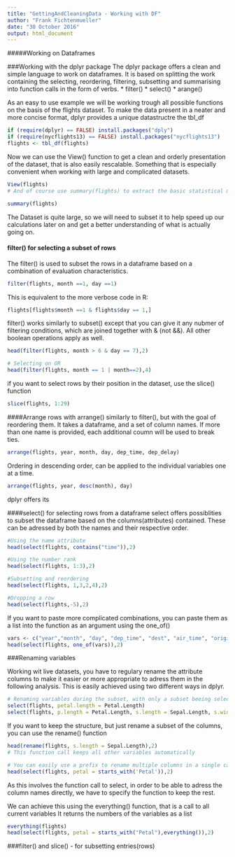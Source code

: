 ```yaml
---
title: "GettingAndCleaningData - Working with DF"
author: "Frank Fichtenmueller"
date: "30 October 2016"
output: html_document
---
```

#####Working on Dataframes

###Working with the dplyr package
The dplyr package offers a clean and simple language to work on dataframes. It is based on splitting the work containing the selecting, reordering, filtering, subsetting and summarising into function calls in the form of verbs. 
* filter()
* select()
* arange()

As an easy to use example we will be working trough all possible functions on the basis of the flights dataset.
To make the data present in a neater and more concise format, dplyr provides a unique datastructre the tbl_df
```r
if (require(dplyr) == FALSE) install.packages("dply")
if (require(nycflights13) == FALSE) install.packages("nycflights13")
flights <- tbl_df(flights)
```
Now we can use the View() function to get a clean and orderly presentation of the dataset, that is also easily rescalable. Something
that is especially convenient when working with large and complicated datasets.
```r
View(flights)
# And of course use summary(flights) to extract the basic statistical measurements. 

summary(flights)
```
The Dataset is quite large, so we will need to subset it to help speed up our calculations later on and get a better understanding of what is actually going on. 

#### filter() for selecting a subset of rows

The filter() is used to subset the rows in a dataframe based on a combination of evaluation characteristics. 

```r
filter(flights, month ==1, day ==1)
```
This is equivalent to the more verbose code in R:
```r
flights[flights$month ==1 & flights$day == 1,]
```
filter() works similarly to subset() except that you can give it any nubmer of filtering conditions, which are joined together with & (not &&). All other boolean operations apply as well. 

```r
head(filter(flights, month > 6 & day == 7),2)

# Selecting on OR
head(filter(flights, month == 1 | month==2),4)

```
if you want to select rows by their position in the dataset, use the slice() function
```r
slice(flights, 1:29)
```

####Arrange rows with arrange()
similarly to filter(), but with the goal of reordering them. It takes a dataframe, and a set of column names. If more than one name is provided, each additional coumn will be used to break ties.

```r
arrange(flights, year, month, day, dep_time, dep_delay)
```
Ordering in descending order, can be applied to the individual variables one at a time. 
```r
arrange(flights, year, desc(month), day)
```


dplyr offers its


####select() for selecting rows from a dataframe
select offers possiblities to subset the dataframe based on the columns(attributes) contained. 
These can be adressed by both the names and their respective order. 
```r
#Using the name attribute
head(select(flights, contains("time")),2)

#Using the number rank
head(select(flights, 1:3),2)

#Subsetting and reordering
head(select(flights, 1,3,2,4),2)

#Dropping a row
head(select(flights,-5),2)

```
If you want to paste more complicated combinations, you can paste them as a list into the 
function as an argument using the one_of()

```r
vars <- c("year","month", "day", "dep_time", "dest", "air_time", "origin", "distance")
head(select(flights, one_of(vars)),2)
```

###Renaming variables

Working wit live datasets, you have to regulary rename the attribute columns to make it easier or more appropriate to adress them in the following analysis. This is easily achieved using two different ways in dplyr.

```r
# Renaming variables during the subset, with only a subset beeing selected
select(flights, petal.length = Petal.Length)
select(flights, p.length = Petal.Length, s.length = Sepal.Length, s.width = Sepal.Width)
```
If you want to keep the structure, but just rename a subset of the columns, you can use the rename() function
```r
head(rename(flights, s.length = Sepal.Length),2)
# This function call keeps all other variables automatically

# You can easily use a prefix to rename multiple columns in a single call
head(select(flights, petal = starts_with('Petal')),2)

```
As this involves the function call to select, in order to be able to adress the column names directly, we have to 
specify the function to keep the rest.

We can achieve this using the everything() function, that is a call to all current variables
It returns the numbers of the variables as a list
```r
everything(flights)
head(select(flights, petal = starts_with("Petal"),everything()),2)
```


###filter() and slice() - for subsetting entries(rows) 



